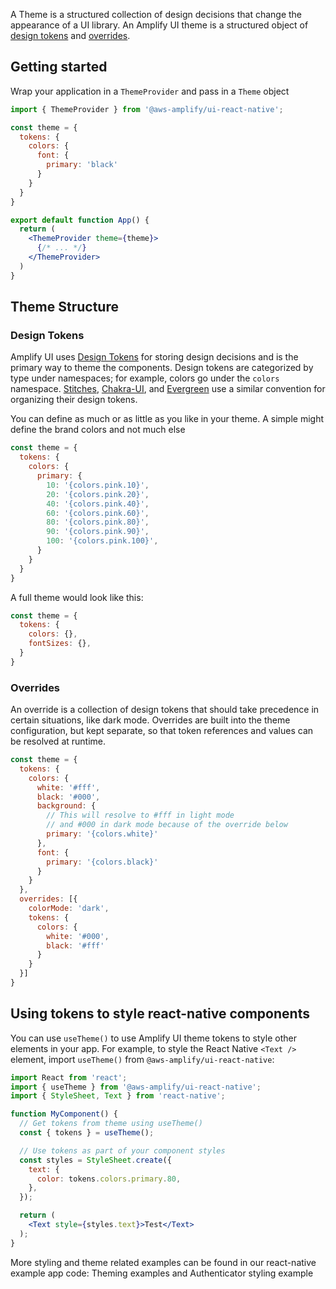 
A Theme is a structured collection of design decisions that change the appearance of a UI library. An Amplify UI theme is a structured object of [design tokens](#design-tokens) and [overrides](#overrides).


## Getting started

Wrap your application in a `ThemeProvider` and pass in a `Theme` object

```jsx
import { ThemeProvider } from '@aws-amplify/ui-react-native';

const theme = {
  tokens: {
    colors: {
      font: {
        primary: 'black'
      }
    }
  }
}

export default function App() {
  return (
    <ThemeProvider theme={theme}>
      {/* ... */}
    </ThemeProvider>
  )
}
```

## Theme Structure

### Design Tokens

Amplify UI uses [Design Tokens](https://www.designtokens.org/) for storing design decisions and is the primary way to theme the components. Design tokens are categorized by type under namespaces; for example, colors go under the `colors` namespace. [Stitches](https://stitches.dev/docs/tokens), [Chakra-UI](https://chakra-ui.com/docs/styled-system/theme), and [Evergreen](https://evergreen.segment.com/introduction/theming) use a similar convention for organizing their design tokens.

You can define as much or as little as you like in your theme. A simple might define the brand colors and not much else

```javascript
const theme = {
  tokens: {
    colors: {
      primary: {
        10: '{colors.pink.10}',
        20: '{colors.pink.20}',
        40: '{colors.pink.40}',
        60: '{colors.pink.60}',
        80: '{colors.pink.80}',
        90: '{colors.pink.90}',
        100: '{colors.pink.100}',
      }
    }
  }
}
```

A full theme would look like this:

```javascript
const theme = {
  tokens: {
    colors: {},
    fontSizes: {},
  }
}
```

### Overrides

An override is a collection of design tokens that should take precedence in certain situations, like dark mode. Overrides are built into the theme configuration, but kept separate, so that token references and values can be resolved at runtime.

```javascript
const theme = {
  tokens: {
    colors: {
      white: '#fff',
      black: '#000',
      background: {
        // This will resolve to #fff in light mode
        // and #000 in dark mode because of the override below
        primary: '{colors.white}'
      },
      font: {
        primary: '{colors.black}'
      }
    }
  },
  overrides: [{
    colorMode: 'dark',
    tokens: {
      colors: {
        white: '#000',
        black: '#fff'
      }
    }
  }]
}
```

## Using tokens to style react-native components

You can use `useTheme()` to use Amplify UI theme tokens to style other elements in your app. For example, to style the React Native `<Text />` element, import `useTheme()` from `@aws-amplify/ui-react-native`:


<ExampleCode>

```jsx
import React from 'react';
import { useTheme } from '@aws-amplify/ui-react-native';
import { StyleSheet, Text } from 'react-native';

function MyComponent() {
  // Get tokens from theme using useTheme()
  const { tokens } = useTheme();

  // Use tokens as part of your component styles
  const styles = StyleSheet.create({
    text: {
      color: tokens.colors.primary.80,
    },
  });

  return (
    <Text style={styles.text}>Test</Text>   
  );
}
```
</ExampleCode>

More styling and theme related examples can be found in our react-native example app code: <Link isExternal={true} href="https://github.com/aws-amplify/amplify-ui/tree/main/examples/react-native/src/features/Theming">Theming examples</Link> and <Link isExternal={true} href="https://github.com/aws-amplify/amplify-ui/tree/main/examples/react-native/src/features/Authenticator/Styles">Authenticator styling example</Link>

